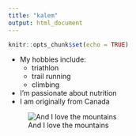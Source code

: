 ```yaml
---
title: "kalem"
output: html_document
---
```


```r
knitr::opts_chunk$set(echo = TRUE)
```

- My hobbies include:
  - triathlon
  - trail running
  - climbing
- I'm passionate about nutrition
- I am originally from Canada 


![And I love the mountains](https://encrypted-tbn0.gstatic.com/images?q=tbn:ANd9GcSeJBAJp2fDuukWSKZnlwm9Wt1UhV53W1tQhQ&s)